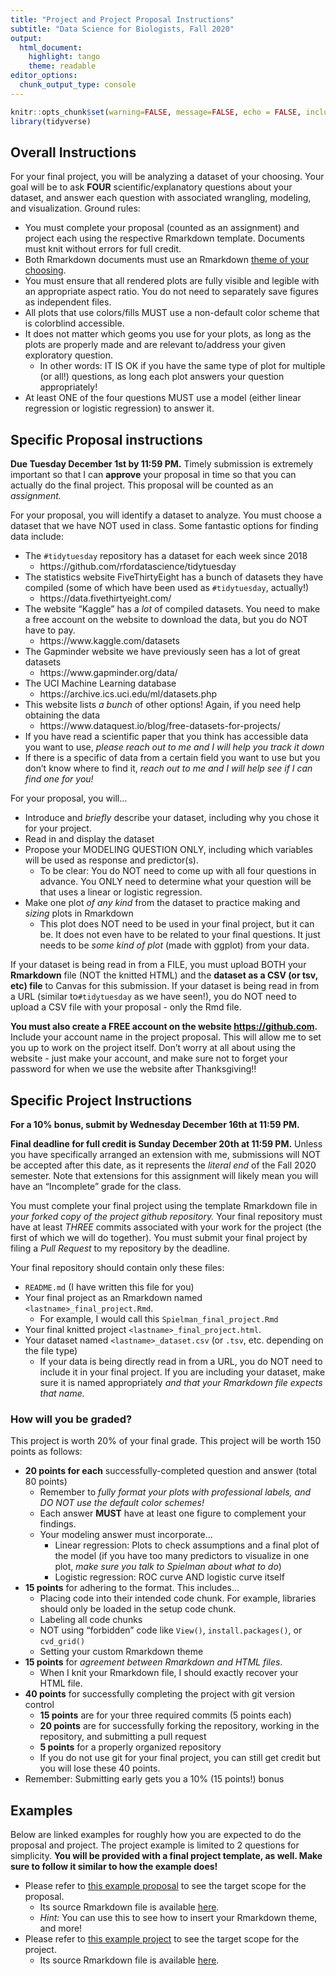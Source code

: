```yaml
---
title: "Project and Project Proposal Instructions"
subtitle: "Data Science for Biologists, Fall 2020"
output: 
  html_document:
    highlight: tango
    theme: readable
editor_options: 
  chunk_output_type: console
---
```


```r
knitr::opts_chunk$set(warning=FALSE, message=FALSE, echo = FALSE, include = FALSE)
library(tidyverse)
```


## Overall Instructions

For your final project, you will be analyzing a dataset of your choosing. Your goal will be to ask **FOUR** scientific/explanatory questions about your dataset, and answer each question with associated wrangling, modeling, and visualization. Ground rules:


+ You must complete your proposal (counted as an assignment) and project each using the respective Rmarkdown template. Documents must knit without errors for full credit.
+ Both Rmarkdown documents must use an Rmarkdown [theme of your choosing](https://www.datadreaming.org/post/r-markdown-theme-gallery/).
+ You must ensure that all rendered plots are fully visible and legible with an appropriate aspect ratio. You do not need to separately save figures as independent files. 
+ All plots that use colors/fills MUST use a non-default color scheme that is colorblind accessible. 
+ It does not matter which geoms you use for your plots, as long as the plots are properly made and are relevant to/address your given exploratory question. 
  + In other words: IT IS OK if you have the same type of plot for multiple (or all!) questions, as long each plot answers your question appropriately!
+ At least ONE of the four questions MUST use a model (either linear regression or logistic regression) to answer it. 


## Specific Proposal instructions

**Due Tuesday December 1st by 11:59 PM.** Timely submission is extremely important so that I can **approve** your proposal in time so that you can actually do the final project. This proposal will be counted as an *assignment.*

For your proposal, you will identify a dataset to analyze. You must choose a dataset that we have NOT used in class. Some fantastic options for finding data include:

+ The `#tidytuesday` repository has a dataset for each week since 2018
  + https://github.com/rfordatascience/tidytuesday
+ The statistics website FiveThirtyEight has a bunch of datasets they have compiled (some of which have been used as `#tidytuesday`, actually!)
  + https://data.fivethirtyeight.com/
+ The website "Kaggle" has a *lot* of compiled datasets. You need to make a free account on the website to download the data, but you do NOT have to pay.
  + https://www.kaggle.com/datasets
+ The Gapminder website we have previously seen has a lot of great datasets
  + https://www.gapminder.org/data/
+ The UCI Machine Learning database
  + https://archive.ics.uci.edu/ml/datasets.php
+ This website lists *a bunch* of other options! Again, if you need help obtaining the data
  + https://www.dataquest.io/blog/free-datasets-for-projects/
+ If you have read a scientific paper that you think has accessible data you want to use, *please reach out to me and I will help you track it down*
+ If there is a specific of data from a certain field you want to use but you don't know where to find it, *reach out to me and I will help see if I can find one for you!*


For your proposal, you will...

+ Introduce and *briefly* describe your dataset, including why you chose it for your project. 
+ Read in and display the dataset
+ Propose your MODELING QUESTION ONLY, including which variables will be used as response and predictor(s). 
  + To be clear: You do NOT need to come up with all four questions in advance. You ONLY need to determine what your question will be that uses a linear or logistic regression. 
+ Make one plot *of any kind* from the dataset to practice making and *sizing* plots in Rmarkdown
  + This plot does NOT need to be used in your final project, but it can be. It does not even have to be related to your final questions. It just needs to be *some kind of plot* (made with ggplot) from your data.
  

If your dataset is being read in from a FILE, you must upload BOTH your **Rmarkdown** file (NOT the knitted HTML) and the **dataset as a CSV (or tsv, etc) file** to Canvas for this submission. If your dataset is being read in from a URL (similar to`#tidytuesday` as we have seen!), you do NOT need to upload a CSV file with your proposal - only the Rmd file.

**You must also create a FREE account on the website [https://github.com](https://github.com).** Include your account name in the project proposal. This will allow me to set you up to work on the project itself. Don't worry at all about using the website - just make your account, and make sure not to forget your password for when we use the website after Thanksgiving!!

## Specific Project Instructions

**For a 10% bonus, submit by Wednesday December 16th at 11:59 PM.**

**Final deadline for full credit is Sunday December 20th at 11:59 PM.** Unless you have specifically arranged an extension with me, submissions will NOT be accepted after this date, as it represents the _literal end_ of the Fall 2020 semester. Note that extensions for this assignment will likely mean you will have an "Incomplete" grade for the class.


You must complete your final project using the template Rmarkdown file in *your forked copy of the project github repository.* Your final repository must have at least *THREE* commits associated with your work for the project (the first of which we will do together). You must submit your final project by filing a *Pull Request* to my repository by the deadline. 

Your final repository should contain only these files: 

+ `README.md` (I have written this file for you)
+ Your final project as an Rmarkdown named `<lastname>_final_project.Rmd`. 
  + For example, I would call this `Spielman_final_project.Rmd`
+ Your final knitted project `<lastname>_final_project.html`. 
+ Your dataset named `<lastname>_dataset.csv` (or `.tsv`, etc. depending on the file type)
  + If your data is being directly read in from a URL, you do NOT need to include it in your final project. If you are including your dataset, make sure it is named appropriately *and that your Rmarkdown file expects that name.*

### How will you be graded?

This project is worth 20% of your final grade. This project will be worth 150 points as follows:

+ **20 points for each** successfully-completed question and answer (total 80 points)
  + Remember to *fully format your plots with professional labels, and DO NOT use the default color schemes!*
  + Each answer **MUST** have at least one figure to complement your findings.
  + Your modeling answer must incorporate...
    + Linear regression: Plots to check assumptions and a final plot of the model (if you have too many predictors to visualize in one plot, *make sure you talk to Spielman about what to do*)
    + Logistic regression: ROC curve AND logistic curve itself
+ **15 points** for adhering to the format. This includes...
  + Placing code into their intended code chunk. For example, libraries should only be loaded in the setup code chunk.
  + Labeling all code chunks
  + NOT using "forbidden" code like `View()`, `install.packages()`, or `cvd_grid()`
  + Setting your custom Rmarkdown theme 
+ **15 points** for *agreement between Rmarkdown and HTML files*. 
  + When I knit your Rmarkdown file, I should exactly recover your HTML file.
+ **40 points** for successfully completing the project with git version control
  + **15 points** are for your three required commits (5 points each)
  + **20 points** are for successfully forking the repository, working in the repository, and submitting a pull request
  + **5 points** for a properly organized repository
  + If you do not use git for your final project, you can still get credit but you will lose these 40 points.
+ Remember: Submitting early gets you a 10% (15 points!) bonus




## Examples

Below are linked examples for roughly how you are expected to do the proposal and project. The project example is limited to 2 questions for simplicity. **You will be provided with a final project template, as well. Make sure to follow it similar to how the example does!**

+ Please refer to [this example proposal](http://htmlpreview.github.io/?https://github.com/sjspielman/datascience_for_biologists/blob/master/docs/fall2020/project/example_proposal.html) to see the target scope for the proposal.
  + Its source Rmarkdown file is available [here](https://raw.githubusercontent.com/sjspielman/datascience_for_biologists/master/docs/fall2020/project/example_proposal.Rmd).   
  + *Hint:* You can use this to see how to insert your Rmarkdown theme, and more!

+ Please refer to [this example project](http://htmlpreview.github.io/?https://github.com/sjspielman/datascience_for_biologists/blob/master/docs/fall2020/project/example_project.html) to see the target scope for the project.
  + Its source Rmarkdown file is available [here](https://raw.githubusercontent.com/sjspielman/datascience_for_biologists/master/docs/fall2020/project/example_project.Rmd). 








